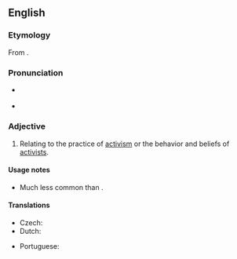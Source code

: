 ==English==

===Etymology===
From {{suffix|en|activist|ic}}.

===Pronunciation===
* {{a|US}} {{IPA|en|/æk.tɪˈvɪst.ɪk/}}
* {{rhymes|en|ɪstɪk}}

===Adjective===
{{en-adj}}

# Relating to the practice of [[activism]] or the behavior and beliefs of [[activist]]s.

====Usage notes====
* Much less common than {{m|en|activist|pos=adjective}}.

====Translations====
{{trans-see|activist}}

{{trans-top|relating to activism or activists}}
* Czech: {{t|cs|aktivistický|m}}
* Dutch: {{t|nl|activistisch}}
{{trans-mid}}
* Portuguese: {{t+|pt|ativista}}
{{trans-bottom}}